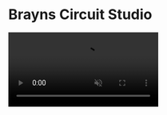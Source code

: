 
# Brayns Circuit Studio

<video src={Final} controls muted autoPlay loop />

Ce gros projet est l'aboutissement de 18 ans de recherche du laboratoire Blue Brain Project.

J'ai fait partie d'une équipe d'une dixaine de développeurs frontend, un UX designer, une ingénieurs qualité et plusieurs développeurs backend.

J'ai travaillé sur plusieurs écrans de saisie et sur toutes les intégrations d'élements graphiques 3D interactifs (webGL).
